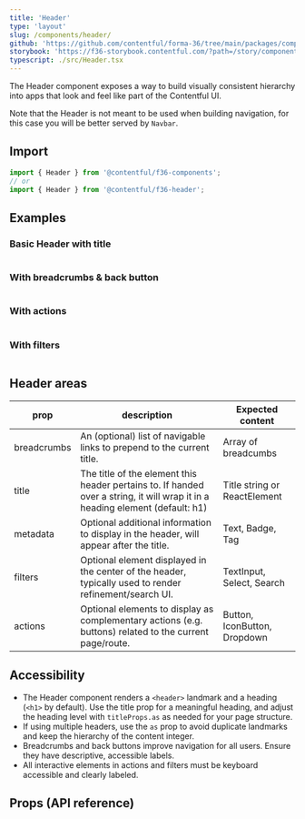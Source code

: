 ```yaml
---
title: 'Header'
type: 'layout'
slug: /components/header/
github: 'https://github.com/contentful/forma-36/tree/main/packages/components/header'
storybook: 'https://f36-storybook.contentful.com/?path=/story/components-header--default'
typescript: ./src/Header.tsx
---
```


The Header component exposes a way to build visually consistent hierarchy into apps that look and feel like part of the Contentful UI.

Note that the Header is not meant to be used when building navigation, for this case you will be better served by `Navbar`.

## Import

```jsx static=true
import { Header } from '@contentful/f36-components';
// or
import { Header } from '@contentful/f36-header';
```

## Examples

### Basic Header with title

```jsx file=./examples/WithTitle.tsx

```

### With breadcrumbs & back button

```jsx file=./examples/WithBreadcrumbs.tsx

```

### With actions

```jsx file=./examples/WithActions.tsx

```

### With filters

```jsx file=./examples/WithFilters.tsx

```

## Header areas

| prop        | description                                                                                                                   | Expected content             |
| ----------- | ----------------------------------------------------------------------------------------------------------------------------- | ---------------------------- |
| breadcrumbs | An (optional) list of navigable links to prepend to the current title.                                                        | Array of breadcumbs          |
| title       | The title of the element this header pertains to. If handed over a string, it will wrap it in a heading element (default: h1) | Title string or ReactElement |
| metadata    | Optional additional information to display in the header, will appear after the title.                                        | Text, Badge, Tag             |
| filters     | Optional element displayed in the center of the header, typically used to render refinement/search UI.                        | TextInput, Select, Search    |
| actions     | Optional elements to display as complementary actions (e.g. buttons) related to the current page/route.                       | Button, IconButton, Dropdown |

## Accessibility

- The Header component renders a `<header>` landmark and a heading (`<h1>` by default). Use the title prop for a meaningful heading, and adjust the heading level with `titleProps.as` as needed for your page structure.
- If using multiple headers, use the `as` prop to avoid duplicate landmarks and keep the hierarchy of the content integer.
- Breadcrumbs and back buttons improve navigation for all users. Ensure they have descriptive, accessible labels.
- All interactive elements in actions and filters must be keyboard accessible and clearly labeled.

## Props (API reference)

<PropsTable of="Header" />

